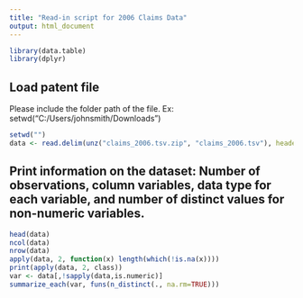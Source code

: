 ```yaml
---
title: "Read-in script for 2006 Claims Data"
output: html_document
---
```

```r
library(data.table)
library(dplyr)
```

## Load patent file
Please include the folder path of the file. Ex: setwd("C:/Users/johnsmith/Downloads")
```r
setwd("")
data <- read.delim(unz("claims_2006.tsv.zip", "claims_2006.tsv"), header = TRUE, comment.char="#",  stringsAsFactors = FALSE, quote="\"", fill = FALSE, na.strings = "")
```
## Print information on the dataset: Number of observations, column variables, data type for each variable, and number of distinct values for non-numeric variables.
```r
head(data)
ncol(data)
nrow(data)
apply(data, 2, function(x) length(which(!is.na(x))))
print(apply(data, 2, class))
var <- data[,!sapply(data,is.numeric)]
summarize_each(var, funs(n_distinct(., na.rm=TRUE)))
```